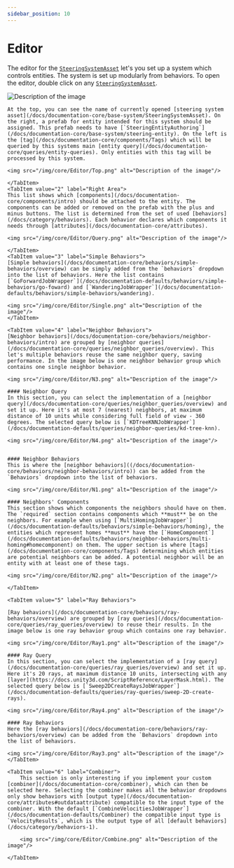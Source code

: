 ```yaml
---
sidebar_position: 10
---
```



# Editor

The editor for the [`SteeringSystemAsset`](/docs/documentation-core/base-system/SteeringSystemAsset) let's you set up a system which controls entities. The system is set up modularly from behaviors. To open the editor, double click on any [`SteeringSystemAsset`](/docs/documentation-core/base-system/SteeringSystemAsset). 

<img src="/img/core/SteeringSystemMain.png" alt="Description of the image"/>

<Tabs>
    <TabItem value="1" label="Top Area"> 
    
    At the top, you can see the name of currently opened [steering system asset](/docs/documentation-core/base-system/SteeringSystemAsset). On the right, a prefab for entity intended for this system should be assigned. This prefab needs to have [`SteeringEntityAuthoring`](/docs/documentation-core/base-system/steering-entity). On the left is the [tag](/docs/documentation-core/components/Tags) which will be queried by this systems main [entity query](/docs/documentation-core/queries/entity-queries). Only entities with this tag will be processed by this system.

    <img src="/img/core/Editor/Top.png" alt="Description of the image"/>

    </TabItem>
    <TabItem value="2" label="Right Area"> 
    This list shows which [components](/docs/documentation-core/components/intro) should be attached to the entity. The components can be added or removed on the prefab with the plus and minus buttons. The list is determined from the set of used [behaviors](/docs/category/behaviors). Each behavior declares which components it needs through [attributes](/docs/documentation-core/attributes).

    <img src="/img/core/Editor/Query.png" alt="Description of the image"/>

    </TabItem>
    <TabItem value="3" label="Simple Behaviors"> 
    [Simple behaviors](/docs/documentation-core/behaviors/simple-behaviors/overview) can be simply added from the `behaviors` dropdown into the list of behaviors. Here the list contains [`GoForwardJobWrapper`](/docs/documentation-defaults/behaviors/simple-behaviors/go-foward) and [`WanderingJobWrapper`](/docs/documentation-defaults/behaviors/simple-behaviors/wandering).

    <img src="/img/core/Editor/Single.png" alt="Description of the image"/>
    </TabItem>

    <TabItem value="4" label="Neighbor Behaviors"> 
    [Neighbor behaviors](/docs/documentation-core/behaviors/neighbor-behaviors/intro) are grouped by [neighbor queries](/docs/documentation-core/queries/neighbor_queries/overview). This let's multiple behaviors reuse the same neighbor query, saving performance. In the image below is one neighbor behavior group which contains one single neighbor behavior. 

    <img src="/img/core/Editor/N3.png" alt="Description of the image"/>

    #### Neighbor Query
    In this section, you can select the implementation of a [neighbor query](/docs/documentation-core/queries/neighbor_queries/overview) and set it up. Here it's at most 7 (nearest) neighbors, at maximum distance of 10 units while considering full field of view - 360 degrees. The selected query below is [`KDTreeKNNJobWrapper`](/docs/documentation-defaults/queries/neighbor-queries/kd-tree-knn).

    <img src="/img/core/Editor/N4.png" alt="Description of the image"/>


    #### Neighbor Behaviors
    This is where the [neighbor behaviors]((/docs/documentation-core/behaviors/neighbor-behaviors/intro)) can be added from the `Behaviors` dropdown into the list of behaviors.

    <img src="/img/core/Editor/N1.png" alt="Description of the image"/>

    #### Neighbors' Components
    This section shows which components the neighbors should have on them. The `required` section contains components which **must** be on the neighbors. For example when using [`MultiHomingJobWrapper`](/docs/documentation-defaults/behaviors/simple-behaviors/homing), the entities which represent homes **must** have the [`HomeComponent`](/docs/documentation-defaults/behaviors/neighbor-behaviors/multi-homing#homecomponent) on them. The upper section is where [tags](/docs/documentation-core/components/Tags) determining which entities are potential neighbors can be added. A potential neighbor will be an entity with at least one of these tags.

    <img src="/img/core/Editor/N2.png" alt="Description of the image"/>

    </TabItem>
    
    <TabItem value="5" label="Ray Behaviors"> 
    
    [Ray behaviors](/docs/documentation-core/behaviors/ray-behaviors/overview) are grouped by [ray queries](/docs/documentation-core/queries/ray_queries/overview) to reuse their results. In the image below is one ray behavior group which contains one ray behavior. 

    <img src="/img/core/Editor/Ray1.png" alt="Description of the image"/>

    #### Ray Query
    In this section, you can select the implementation of a [ray query](/docs/documentation-core/queries/ray_queries/overview) and set it up. Here it's 20 rays, at maximum distance 10 units, intersecting with any [layer](https://docs.unity3d.com/ScriptReference/LayerMask.html). The selected query below is [`Sweep2DCreateRaysJobWrapper`](/docs/documentation-defaults/queries/ray-queries/sweep-2D-create-rays). 

    <img src="/img/core/Editor/Ray4.png" alt="Description of the image"/>

    #### Ray Behaviors
    Here the [ray behaviors](/docs/documentation-core/behaviors/ray-behaviors/overview) can be added from the `Behaviors` dropdown into the list of behaviors.

    <img src="/img/core/Editor/Ray3.png" alt="Description of the image"/>
    </TabItem>

    <TabItem value="6" label="Combiner"> 
        This section is only interesting if you implement your custom [combiner](/docs/documentation-core/combiner), which can then be selected here. Selecting the combiner makes all the behavior dropdowns only show behaviors with [output type](/docs/documentation-core/attributes#outdataattribute) compatible to the input type of the combiner. With the default [`CombineVelocitiesJobWrapper`](/docs/documentation-defaults/Combiner) the compatible input type is `VelocityResults`, which is the output type of all [default behaviors](/docs/category/behaviors-1).

        <img src="/img/core/Editor/Combine.png" alt="Description of the image"/>

    </TabItem>
</Tabs>

